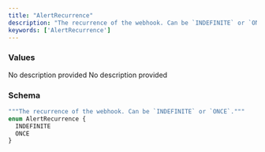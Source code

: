 ```yaml
---
title: "AlertRecurrence"
description: "The recurrence of the webhook. Can be `INDEFINITE` or `ONCE`."
keywords: ['AlertRecurrence']
---
```


### Values

<ResponseField name="INDEFINITE" type="enum">
  No description provided
</ResponseField>

<ResponseField name="ONCE" type="enum">
  No description provided
</ResponseField>

### Schema


```graphql 
"""The recurrence of the webhook. Can be `INDEFINITE` or `ONCE`."""
enum AlertRecurrence {
  INDEFINITE
  ONCE
}
```
